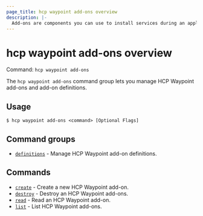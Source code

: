 ```yaml
---
page_title: hcp waypoint add-ons overview
description: |-
  Add-ons are components you can use to install services during an application's lifecycle. Use `hcp waypoint add-ons` commands to manage HCP Waypoint add-ons and add-on definitions.
---
```


# hcp waypoint add-ons overview

Command: `hcp waypoint add-ons` 

The `hcp waypoint add-ons` command group lets you manage HCP Waypoint add-ons
and add-on definitions.

## Usage

```shell-session
$ hcp waypoint add-ons <command> [Optional Flags]
```

## Command groups

- [`definitions`](/hcp/docs/cli/commands/waypoint/add-ons/definitions) - Manage HCP Waypoint add-on definitions.

## Commands

- [`create`](/hcp/docs/cli/commands/waypoint/add-ons/create) - Create a new HCP Waypoint add-on.
- [`destroy`](/hcp/docs/cli/commands/waypoint/add-ons/destroy) - Destroy an HCP Waypoint add-ons.
- [`read`](/hcp/docs/cli/commands/waypoint/add-ons/read) - Read an HCP Waypoint add-on.
- [`list`](/hcp/docs/cli/commands/waypoint/add-ons/list) - List HCP Waypoint add-ons.

